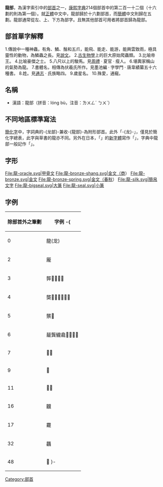 {{noteTA
|T=zh-tw:龍部;zh-hk:龍部;zh-cn:龙部;
}}
{{Kangxi Radical Infobox|212|uni=9F8D
|meaning=[[龍|龍]]
|prev=齒
|next=龜
|pny=  lóng
|bopo= ㄌㄨㄥˊ
|wade= lung2
|jyutping= lung4
|yale= lung4
|hi= リョー ・リュー ryō, ryū<br/>たつ tatsu
|kanji= 竜 ryū
|hang= 용 yong
|hanja= 룡 ryong 
}}
'''龍部'''，為漢字索引中的[[部首|部首]]之一，[[康熙字典|康熙字典]]214個部首中的第二百一十二個（十六劃的則為第一個）。就[[正體|正體]]中文中，龍部歸於十六劃部首，而[[簡體|簡體]]中文則歸在五劃。龍部通常從左、上、下方為部字。且無其他部首可用者將部首歸為龍部。

== 部首單字解釋 ==

1.傳說中一種神蟲，有角、鱗、鬚和五爪，能飛、能走、能游，能興雲致雨，極具靈性的動物，為鱗蟲之長。見[[說文|說文]]。
2.[[古生物學|古生物學]]上的巨大原始爬蟲類。
3.比喻帝王。
4.比喻豪傑之士。
5.八尺以上的駿馬。見[[周禮|周禮]] · 夏官 · 瘦人。
6.堪輿家稱山的氣勢為龍。
7.書體名，相傳為伏羲氏所作。見墨池編 · 字學門 · 唐韋績纂五十六種書。
8.姓。見[[通志|通志]] · 氏族略四。
9.歲星名。
10.殊愛，通寵。

== 名稱 ==

*漢語：龍部（拼音：lóng bù，注音：ㄌㄨㄥˊ ㄅㄨˋ）

== 不同地區標準寫法 ==

[[簡化字|簡化字]]中，字詞典的-{龙部}-兼收-{龍部}-為附形部首。此外「-{龙}-」，僅見於簡化字總表，此字與草書的龍亦不同。另外在日本，「{{lang|ja|龍}}」的[[日本新字体|新字體]]寫作「{{lang|ja|竜}}」，字典中龍部一般記作「{{lang|ja|龍（竜）部}}」。

== 字形 ==
<gallery>
File:龍-oracle.svg|甲骨文
File:龍-bronze-shang.svg|金文（商）
File:龍-bronze.svg|金文
File:龍-bronze-spring.svg|金文（春秋）
File:龍-silk.svg|簡帛文字
File:龍-bigseal.svg|大篆
File:龍-seal.svg|小篆
</gallery>

==字例==
{| class="wikitable"
! 除部首外之筆劃 !! 字例
-{
|----
| 0 || 龍(龙)
|----
| 2 || 龎
|----
| 3 || 龏𪚑𪚒𪚓𪚔
|----
| 4 || 龑𪚚𪚕𪚘𪚖𪚗𪚛
|----
| 5 || 龒𪚙
|----
| 6 || 䶬龔龓龕𪚜𪚝𪚞𪚟
|----
| 7 || 𪚠𪚡
|----
| 9 || 𪚢
|----
| 11 || 𪚤𪚣
|----
| 16 || 龖
|----
| 17 || 龗
|----
| 32 || 龘
|----
| 48 || {{全局僻字|𪚥|⿱龖龖}}𪚥
}-
|}

{{繁體中文部首}}
{{康熙部首}}

[[Category:部首|Category:部首]]
{{lang-stub}}